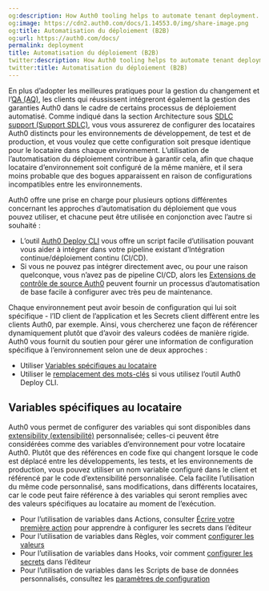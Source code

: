 ```yaml
---
og:description: How Auth0 tooling helps to automate tenant deployment.
og:image: https://cdn2.auth0.com/docs/1.14553.0/img/share-image.png
og:title: Automatisation du déploiement (B2B)
og:url: https://auth0.com/docs/
permalink: deployment
title: Automatisation du déploiement (B2B)
twitter:description: How Auth0 tooling helps to automate tenant deployment.
twitter:title: Automatisation du déploiement (B2B)
---
```


En plus d’adopter les meilleures pratiques pour la gestion du changement et l’[QA (AQ)](/architecture-scenarios/b2b/quality-assurance), les clients qui réussissent intégreront également la gestion des garanties Auth0 dans le cadre de certains processus de déploiement automatisé. Comme indiqué dans la section Architecture sous [SDLC support (Support SDLC)](/architecture-scenarios/b2b/architecture#sdlc-support), vous vous assurerez de configurer des locataires Auth0 distincts pour les environnements de développement, de test et de production, et vous voulez que cette configuration soit presque identique pour le locataire dans chaque environnement. L’utilisation de l’automatisation du déploiement contribue à garantir cela, afin que chaque locataire d’environnement soit configuré de la même manière, et il sera moins probable que des bogues apparaissent en raison de configurations incompatibles entre les environnements.



Auth0 offre une prise en charge pour plusieurs options différentes concernant les approches d’automatisation du déploiement que vous pouvez utiliser, et chacune peut être utilisée en conjonction avec l’autre si souhaité :

* L’outil [Auth0 Deploy CLI](/deploy/deploy-cli-tool) vous offre un script facile d’utilisation pouvant vous aider à intégrer dans votre pipeline existant d’Intégration continue/déploiement continu (CI/CD).
* Si vous ne pouvez pas intégrer directement avec, ou pour une raison quelconque, vous n’avez pas de pipeline CI/CD, alors les [Extensions de contrôle de source Auth0](/extensions) peuvent fournir un processus d’automatisation de base facile à configurer avec très peu de maintenance.



Chaque environnement peut avoir besoin de configuration qui lui soit spécifique - l’ID client de l’application et les Secrets client diffèrent entre les clients Auth0, par exemple. Ainsi, vous chercherez une façon de référencer dynamiquement plutôt que d’avoir des valeurs codées de manière rigide. Auth0 vous fournit du soutien pour gérer une information de configuration spécifique à l’environnement selon une de deux approches :

* Utiliser [Variables spécifiques au locataire](#tenant-specific-variables)
* Utiliser le [remplacement des mots-clés](/not-found/4j9iTJLaWLoDAu7dneb7kU) si vous utilisez l’outil Auth0 Deploy CLI.

## Variables spécifiques au locataire

Auth0 vous permet de configurer des variables qui sont disponibles dans [extensibility (extensibilité)](/extensions) personnalisée; celles-ci peuvent être considérées comme des variables d’environnement pour votre locataire Auth0. Plutôt que des références en code fixe qui changent lorsque le code est déplacé entre les développements, les tests, et les environnements de production, vous pouvez utiliser un nom variable configuré dans le client et référencé par le code d’extensibilité personnalisée. Cela facilite l’utilisation du même code personnalisé, sans modifications, dans différents locataires, car le code peut faire référence à des variables qui seront remplies avec des valeurs spécifiques au locataire au moment de l’exécution.

* Pour l’utilisation de variables dans Actions, consulter [Écrire votre première action](/actions/write-your-first-action) pour apprendre à configurer les secrets dans l’éditeur
* Pour l’utilisation de variables dans Règles, voir comment [configurer les valeurs](/rules/configuration)
* Pour l’utilisation de variables dans Hooks, voir comment [configurer les secrets](/hooks/hook-secrets) dans l’éditeur
* Pour l’utilisation de variables dans les Scripts de base de données personnalisés, consultez les [paramètres de configuration](/connections/database/custom-db/create-db-connection#step-3-add-configuration-parameters)